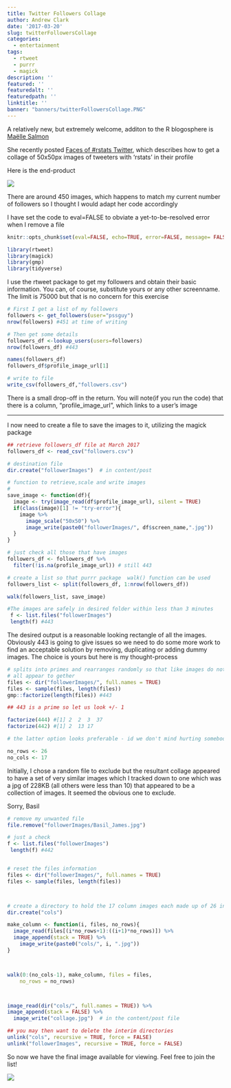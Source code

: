 ```yaml
---
title: Twitter Followers Collage
author: Andrew Clark
date: '2017-03-20'
slug: twitterFollowersCollage
categories:
  - entertainment
tags:
  - rtweet
  - purrr
  - magick
description: ''
featured: ''
featuredalt: ''
featuredpath: ''
linktitle: ''
banner: "banners/twitterFollowersCollage.PNG"
---
```


A relatively new, but extremely welcome, additon to the R blogosphere is [Maëlle Salmon](https://twitter.com/ma_salmon)    

She recently posted [Faces of #rstats Twitter](http://www.masalmon.eu/2017/03/19/facesofr/),  which describes how to get a collage of 50x50px images of tweeters with 'rstats' in their profile    

Here is the end-product    


![](/img/twitterCollage.jpg) 

There are around 450 images, which happens to match my current number of followers so I thought I would adapt her code accordingly    

I have set the code to eval=FALSE to obviate a yet-to-be-resolved error when I remove a file



```r
knitr::opts_chunk$set(eval=FALSE, echo=TRUE, error=FALSE, message= FALSE, warning=FALSE)

library(rtweet)
library(magick)
library(gmp)
library(tidyverse)

```

I use the rtweet package to get my followers and obtain their basic information.  You can, of course, substitute yours or any other screenname. The limit is 75000 but that is no concern for this exercise

```r

# First I get a list of my followers
followers <- get_followers(user="pssguy")
nrow(followers) #451 at time of writing

# Then get some details
followers_df <-lookup_users(users=followers) 
nrow(followers_df) #443

names(followers_df)
followers_df$profile_image_url[1]

# write to file 
write_csv(followers_df,"followers.csv")

```

There is a small drop-off in the return. You will note(if you run the code) that there is a column, "profile_image_url", which links to a user's image

---

I now need to create a file to save the images to it, utilizing the magick package


```r

## retrieve followers_df file at March 2017
followers_df <- read_csv("followers.csv")

# destination file
dir.create("followerImages")  # in content/post

# function to retrieve,scale and write images
# 
save_image <- function(df){
  image <- try(image_read(df$profile_image_url), silent = TRUE) 
  if(class(image)[1] != "try-error"){
    image %>%
      image_scale("50x50") %>%
      image_write(paste0("followerImages/", df$screen_name,".jpg"))
  }
}

# just check all those that have images
followers_df <- followers_df %>% 
  filter(!is.na(profile_image_url)) # still 443

# create a list so that purrr package  walk() function can be used 
followers_list <- split(followers_df, 1:nrow(followers_df))

walk(followers_list, save_image)

#The images are safely in desired folder within less than 3 minutes
 f <- list.files("followerImages")
 length(f) #443  

```

The desired output is a reasonable looking rectangle of all the images. Obviously 443 is going to give issues so we need to do some more work to find an acceptable solution by removing, duplicating or adding dummy images. The choice is yours but here is my thought-process


```r

# splits into primes and rearranges randomly so that like images do not
# all appear to gether
files <- dir("followerImages/", full.names = TRUE)
files <- sample(files, length(files))
gmp::factorize(length(files)) #443

## 443 is a prime so let us look +/- 1

factorize(444) #[1] 2  2  3  37
factorize(442) #[1] 2  13 17

# the latter option looks preferable - id we don't mind hurting somebodies feelings

no_rows <- 26
no_cols <- 17

```

Initially, I chose a random file to exclude but the resultant collage appeared to have a set of very similar images which
I tracked down to one which was a jpg of 228KB (all others were less than 10) that appeared to be a collection of images. It seemed the obvious one to exclude.    

Sorry, Basil 



```r

# remove my unwanted file
file.remove("followerImages/Basil_James.jpg")

# just a check
f <- list.files("followerImages")
 length(f) #442


# reset the files information   
files <- dir("followerImages/", full.names = TRUE)
files <- sample(files, length(files))



# create a directory to hold the 17 column images each made up of 26 individual ones
dir.create("cols")

make_column <- function(i, files, no_rows){
  image_read(files[(i*no_rows+1):((i+1)*no_rows)]) %>%
  image_append(stack = TRUE) %>%
    image_write(paste0("cols/", i, ".jpg"))
}  



walk(0:(no_cols-1), make_column, files = files,
    no_rows = no_rows)



image_read(dir("cols/", full.names = TRUE)) %>%
image_append(stack = FALSE) %>%
  image_write("collage.jpg")  # in the content/post file

## you may then want to delete the interim directories
unlink("cols", recursive = TRUE, force = FALSE)
unlink("followerImages", recursive = TRUE, force = FALSE)

```


So now we have the final image available for viewing. Feel free to join the list!


![](/img/followersCollage.jpg) 

